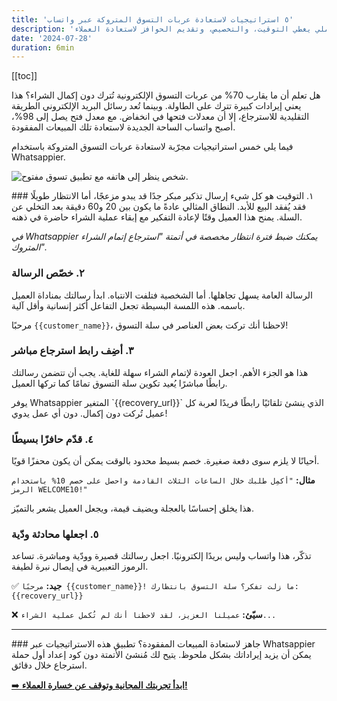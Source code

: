 ```yaml
---
title: '٥ استراتيجيات لاستعادة عربات التسوق المتروكة عبر واتساب'
description: 'تعرّف على كيفية استخدام رسائل واتساب المؤتمتة لاستعادة المبيعات المفقودة. دليل عملي يغطي التوقيت، والتخصيص، وتقديم الحوافز لاستعادة العملاء.'
date: '2024-07-28'
duration: 6min
---
```


[[toc]]

هل تعلم أن ما يقارب 70% من عربات التسوق الإلكترونية تُترك دون إكمال الشراء؟ هذا يعني إيرادات كبيرة تترك على الطاولة. وبينما تُعد رسائل البريد الإلكتروني الطريقة التقليدية للاسترجاع، إلا أن معدلات فتحها في انخفاض. مع معدل فتح يصل إلى 98%، أصبح واتساب الساحة الجديدة لاستعادة تلك المبيعات المفقودة.

فيما يلي خمس استراتيجيات مجرّبة لاستعادة عربات التسوق المتروكة باستخدام Whatsappier.

![شخص ينظر إلى هاتفه مع تطبيق تسوق مفتوح.](/abandoned-cart.jpg)

<div class="steps">
### ١. التوقيت هو كل شيء
إرسال تذكير مبكر جدًا قد يبدو مزعجًا، أما الانتظار طويلًا فقد يُفقد البيع للأبد. النطاق المثالي عادةً ما يكون بين 20 و60 دقيقة بعد التخلي عن السلة. يمنح هذا العميل وقتًا لإعادة التفكير مع إبقاء عملية الشراء حاضرة في ذهنه.

*في Whatsappier يمكنك ضبط فترة انتظار مخصصة في أتمتة "استرجاع إتمام الشراء المتروك".*

### ٢. خصّص الرسالة
الرسالة العامة يسهل تجاهلها. أما الشخصية فتلفت الانتباه. ابدأ رسالتك بمناداة العميل باسمه. هذه اللمسة البسيطة تجعل التفاعل أكثر إنسانية وأقل آلية.

مرحبًا `{{customer_name}}`، لاحظنا أنك تركت بعض العناصر في سلة التسوق!

### ٣. أضِف رابط استرجاع مباشر
هذا هو الجزء الأهم. اجعل العودة لإتمام الشراء سهلة للغاية. يجب أن تتضمن رسالتك رابطًا مباشرًا يُعيد تكوين سلة التسوق تمامًا كما تركها العميل.

<Aside type="tip" title="استخدم المتغير السحري">
يوفر Whatsappier المتغير `{{recovery_url}}` الذي ينشئ تلقائيًا رابطًا فريدًا لعربة كل عميل تُركت دون إكمال. دون أي عمل يدوي!
</Aside>

### ٤. قدّم حافزًا بسيطًا
أحيانًا لا يلزم سوى دفعة صغيرة. خصم بسيط محدود بالوقت يمكن أن يكون محفزًا قويًا.

**مثال:**
`"أكمِل طلبك خلال الساعات الثلاث القادمة واحصل على خصم 10% باستخدام الرمز WELCOME10!"`

هذا يخلق إحساسًا بالعجلة ويضيف قيمة، ويجعل العميل يشعر بالتميّز.

### ٥. اجعلها محادثة ودّية
تذكّر، هذا واتساب وليس بريدًا إلكترونيًا. اجعل رسالتك قصيرة وودّية ومباشرة. تساعد الرموز التعبيرية في إيصال نبرة لطيفة.

✅ **جيد:** `مرحبًا {{customer_name}}! ما زلت تفكر؟ سلة التسوق بانتظارك: {{recovery_url}}`

❌ **سيّئ:** `عميلنا العزيز، لقد لاحظنا أنك لم تُكمل عملية الشراء...`
</div>

---

<Card>
### جاهز لاستعادة المبيعات المفقودة؟
تطبيق هذه الاستراتيجيات عبر Whatsappier يمكن أن يزيد إيراداتك بشكل ملحوظ. يتيح لك مُنشئ الأتمتة دون كود إعداد أول حملة استرجاع خلال دقائق.

[➡️ **ابدأ تجربتك المجانية وتوقف عن خسارة العملاء!**](https://your-main-app-url.com/register)
</Card>

